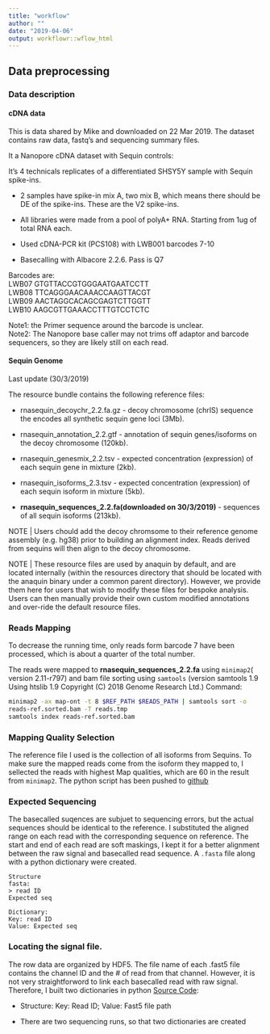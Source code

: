 ```yaml
---
title: "workflow"
author: ""
date: "2019-04-06"
output: workflowr::wflow_html
---
```


## Data preprocessing

### Data description

#### cDNA data

This is data shared by Mike and downloaded on 22 Mar 2019.
The dataset contains raw data, fastq's and sequencing summary files.


It a Nanopore cDNA dataset with Sequin controls:

It's 4 technicals replicates of a differentiated SHSY5Y sample with Sequin spike-ins. 

  * 2 samples have spike-in mix A, two mix B, which means there should be DE of the spike-ins. These are the V2 spike-ins.

  * All libraries were made from a pool of polyA+ RNA. Starting from 1ug of total RNA each.
  
  * Used cDNA-PCR kit (PCS108) with LWB001 barcodes 7-10

  * Basecalling with Albacore 2.2.6. Pass is Q7

Barcodes are:<br/>
LWB07   GTGTTACCGTGGGAATGAATCCTT<br/>
LWB08   TTCAGGGAACAAACCAAGTTACGT<br/>
LWB09   AACTAGGCACAGCGAGTCTTGGTT<br/>
LWB10   AAGCGTTGAAACCTTTGTCCTCTC<br/>

Note1: the Primer sequence around the barcode is unclear.<br/>
Note2: The Nanopore base caller may not trims off adaptor and barcode sequencers, so they are likely still on each read.








#### Sequin Genome
Last update (30/3/2019)

The resource bundle contains the following reference files:

+ rnasequin_decoychr_2.2.fa.gz - decoy chromosome (chrIS) sequence the encodes all synthetic sequin gene loci (3Mb).

+ rnasequin_annotation_2.2.gtf - annotation of sequin genes/isoforms on the decoy chromosome (120kb).

+ rnasequin_genesmix_2.2.tsv - expected concentration (expression) of each sequin gene in mixture (2kb).

+ rnasequin_isoforms_2.3.tsv - expected concentration (expression) of each sequin isoform in mixture (5kb).

+ **rnasequin_sequences_2.2.fa(downloaded on 30/3/2019)** - sequences of all sequin isoforms (213kb).

NOTE | Users chould add the decoy chromsome to their reference genome assembly (e.g. hg38) prior to building an alignment index. Reads derived from sequins will then align to the decoy chromosome.

NOTE | These resource files are used by anaquin by default, and are located internally (within the resources directory that should be located with the anaquin binary under a common parent directory). However, we provide them here for users that wish to modify these files for bespoke analysis. Users can then manually provide their own custom modified annotations and over-ride the default resource files.

### Reads Mapping

To decrease the running time, only reads form barcode 7 have been processed, which is about a quarter of the total number. 

The reads were mapped to **rnasequin_sequences_2.2.fa** using `minimap2`( version 2.11-r797) and bam file sorting using `samtools` (version samtools 1.9 Using htslib 1.9 Copyright (C) 2018 Genome Research Ltd.) Command: 

```bash
minimap2 -ax map-ont -t 8 $REF_PATH $READS_PATH | samtools sort -o
reads-ref.sorted.bam -T reads.tmp
samtools index reads-ref.sorted.bam
```


### Mapping Quality Selection

The reference file I used is the collection of all isoforms from Sequins. To make sure the mapped reads come from the isoform they mapped to, I sellected the reads with highest Map qualities, which are 60 in the result from `minimap2`. The python script has been pushed to [github](https://github.com/youyupei/Nanopore-Splicing-Site/blob/master/Mapped_reads.py) 

### Expected Sequencing

The basecalled suqences are subjuet to sequencing errors, but the actual sequences should be identical to the reference. I substituted the aligned range on each read with the corresponding sequence on reference. The start and end of each read are soft maskings, I kept it for a better alignment between the raw signal and basecalled read sequence. A `.fasta` file along with a python dictionary were created. 
```{}
Structure
fasta:
> read ID
Expected seq

Dictionary:
Key: read ID
Value: Expected seq
```
### Locating the signal file.

The row data are organized by HDF5. The file name of each .fast5 file contains the channel ID and the # of read from that channel. However, it is not very straightforword to link each basecalled read with raw signal. Therefore, I built two dictionaries in python [Source Code](https://github.com/youyupei/Nanopore-Splicing-Site/blob/master/Squiggle_dict_generator.py):

* Structure: Key: <string> Read ID; Value: <string> Fast5 file path

* There are two sequencing runs, so that two dictionaries are created



